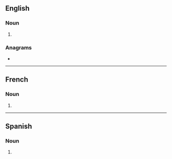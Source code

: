 {{also|Piercings}}
==English==

===Noun===
{{head|en|noun plural form}}

# {{plural of|piercing|lang=en}}

===Anagrams===
* {{anagrams|en|precising|précising}}

----

==French==

===Noun===
{{head|fr|noun plural form|g=?}}

# {{plural of|piercing|lang=fr}}

----

==Spanish==

===Noun===
{{head|es|noun form}}

# {{plural of|piercing|lang=es}}